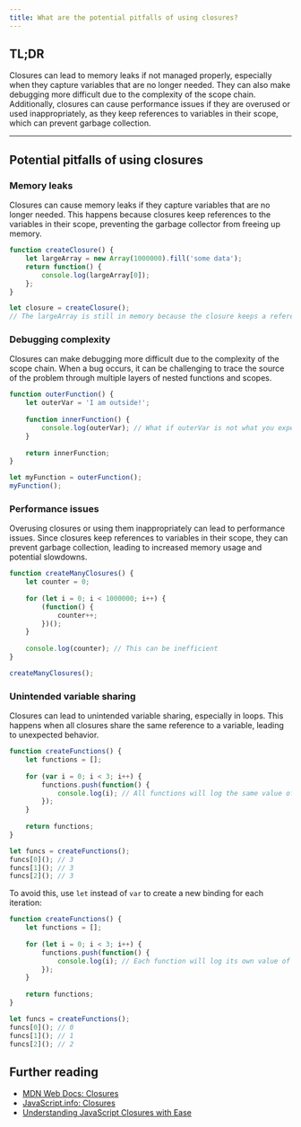 ```yaml
---
title: What are the potential pitfalls of using closures?
---
```


## TL;DR

Closures can lead to memory leaks if not managed properly, especially when they capture variables that are no longer needed. They can also make debugging more difficult due to the complexity of the scope chain. Additionally, closures can cause performance issues if they are overused or used inappropriately, as they keep references to variables in their scope, which can prevent garbage collection.

---

## Potential pitfalls of using closures

### Memory leaks

Closures can cause memory leaks if they capture variables that are no longer needed. This happens because closures keep references to the variables in their scope, preventing the garbage collector from freeing up memory.

```javascript
function createClosure() {
    let largeArray = new Array(1000000).fill('some data');
    return function() {
        console.log(largeArray[0]);
    };
}

let closure = createClosure();
// The largeArray is still in memory because the closure keeps a reference to it
```

### Debugging complexity

Closures can make debugging more difficult due to the complexity of the scope chain. When a bug occurs, it can be challenging to trace the source of the problem through multiple layers of nested functions and scopes.

```javascript
function outerFunction() {
    let outerVar = 'I am outside!';
    
    function innerFunction() {
        console.log(outerVar); // What if outerVar is not what you expect?
    }
    
    return innerFunction;
}

let myFunction = outerFunction();
myFunction();
```

### Performance issues

Overusing closures or using them inappropriately can lead to performance issues. Since closures keep references to variables in their scope, they can prevent garbage collection, leading to increased memory usage and potential slowdowns.

```javascript
function createManyClosures() {
    let counter = 0;
    
    for (let i = 0; i < 1000000; i++) {
        (function() {
            counter++;
        })();
    }
    
    console.log(counter); // This can be inefficient
}

createManyClosures();
```

### Unintended variable sharing

Closures can lead to unintended variable sharing, especially in loops. This happens when all closures share the same reference to a variable, leading to unexpected behavior.

```javascript
function createFunctions() {
    let functions = [];
    
    for (var i = 0; i < 3; i++) {
        functions.push(function() {
            console.log(i); // All functions will log the same value of i
        });
    }
    
    return functions;
}

let funcs = createFunctions();
funcs[0](); // 3
funcs[1](); // 3
funcs[2](); // 3
```

To avoid this, use `let` instead of `var` to create a new binding for each iteration:

```javascript
function createFunctions() {
    let functions = [];
    
    for (let i = 0; i < 3; i++) {
        functions.push(function() {
            console.log(i); // Each function will log its own value of i
        });
    }
    
    return functions;
}

let funcs = createFunctions();
funcs[0](); // 0
funcs[1](); // 1
funcs[2](); // 2
```

## Further reading

- [MDN Web Docs: Closures](https://developer.mozilla.org/en-US/docs/Web/JavaScript/Closures)
- [JavaScript.info: Closures](https://javascript.info/closure)
- [Understanding JavaScript Closures with Ease](https://medium.com/dailyjs/i-never-understood-javascript-closures-9663703368e8)

